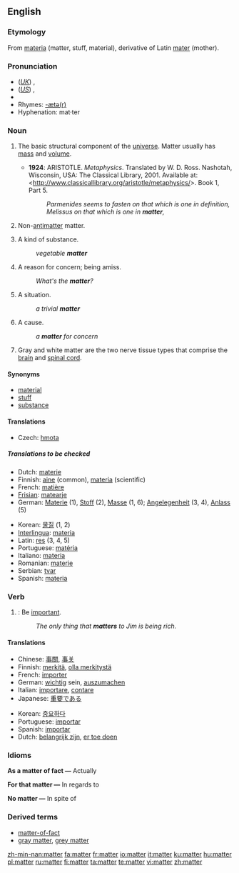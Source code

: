 {{wikipedia|Matter (disambiguation)}}
==English==

===Etymology===
From {{L.}} [[materia]] (matter, stuff, material), derivative of Latin [[mater]] (mother).

===Pronunciation===
*(''[[Received Pronunciation|UK]]'') {{IPA|/ˈmætə/}}, {{SAMPA|/"m{t@/}}
*(''[[General American|US]]'') {{IPA|/ˈmætɚ/}}, {{SAMPA|/"m{t@`/}}
*{{audio|en-us-matter.ogg|Audio (US)}}
*Rhymes: [[Rhymes:English:-ætə(r)|-ætə(r)]]
*Hyphenation: mat·ter

===Noun===
{{wikipedia}}
{{en-noun|s|-}}

# {{physics}} The basic structural component of the [[universe]].  Matter usually has [[mass]] and [[volume]].
#* '''1924''': ARISTOTLE.  ''Metaphysics''.  Translated by W. D. Ross.  Nashotah, Wisconsin, USA: The Classical Library, 2001.  Available at: <http://www.classicallibrary.org/aristotle/metaphysics/>. Book 1, Part 5.
#*: ''Parmenides seems to fasten on that which is one in definition, Melissus on that which is one in '''matter''',''
# {{physics}} Non-[[antimatter]] matter.
# A kind of substance.
#:''vegetable '''matter'''''
# A reason for concern; being amiss.
#:''What's the '''matter'''?''
# A situation.
#:''a trivial '''matter'''''
# A cause.
#:''a '''matter''' for concern''
# {{neurology}} Gray and white matter are the two nerve tissue types that comprise the [[brain]] and [[spinal cord]].

====Synonyms====
*[[material]]
*[[stuff]]
*[[substance]]

====Translations====
{{trans-top|basic structural component of the universe}}
*Czech: [[hmota]] {{f}}
{{trans-mid}}
{{trans-bottom}}
=====Translations to be checked=====
{{rfc-trans}}
{{top}}
*Dutch: [[materie]] {{f}}
*Finnish: [[aine]] (common), [[materia]] (scientific)
*French: [[matière]] {{f}}
*[[Frisian]]: [[matearje]]
*German: [[Materie]] {{f}} (1), [[Stoff]] {{m}} (2), [[Masse]] {{f}} (1, 6); [[Angelegenheit]] {{f}} (3, 4), [[Anlass]] {{m}} (5)
{{mid}}
*Korean: [[물질]] (1, 2)
*[[Interlingua]]: [[materia]]
*Latin: [[res]] (3, 4, 5)
*Portuguese: [[matéria]] {{f}}
*Italiano: [[materia]] {{f}}
*Romanian: [[materie]] {{f}}
*Serbian: [[tvar]]
*Spanish: [[materia]] {{f}}
{{bottom}}

===Verb===
{{en-verb}}

# {{intransitive}}: Be [[important]].
#:''The only thing that '''matters''' to Jim is being rich.''

====Translations====
{{top}}
*Chinese: [[事關]], [[事关]]
*Finnish: [[merkitä]], [[olla merkitystä]]
*French: [[importer]]
*German: [[wichtig]] sein, [[auszumachen]]
*Italian: [[importare]], [[contare]]
*Japanese: [[重要]]である
{{mid}}
*Korean: [[중요]]하다
*Portuguese: [[importar]]
*Spanish: [[importar]]
*Dutch: [[belangrijk zijn]], [[er toe doen]]
{{bottom}}

<!-- these sections seem to relate to the noun section, not this verb section -->

===Idioms===
'''As a matter of fact &mdash;''' Actually

'''For that matter &mdash;''' In regards to

'''No matter &mdash;''' In spite of

===Derived terms===
*[[matter-of-fact]]
*[[gray matter]], [[grey matter]]

[[zh-min-nan:matter]]
[[fa:matter]]
[[fr:matter]]
[[io:matter]]
[[it:matter]]
[[ku:matter]]
[[hu:matter]]
[[pl:matter]]
[[ru:matter]]
[[fi:matter]]
[[ta:matter]]
[[te:matter]]
[[vi:matter]]
[[zh:matter]]